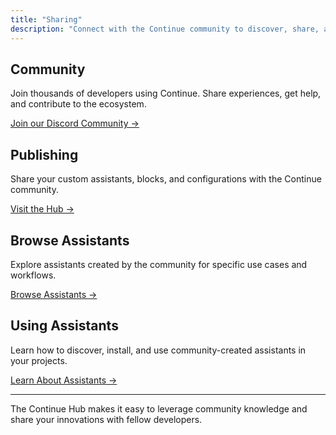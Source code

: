 ```yaml
---
title: "Sharing"
description: "Connect with the Continue community to discover, share, and collaborate on AI development tools."
---
```


## Community

Join thousands of developers using Continue. Share experiences, get help, and contribute to the ecosystem.

[Join our Discord Community →](https://discord.gg/continue)

## Publishing

Share your custom assistants, blocks, and configurations with the Continue community.

[Visit the Hub →](https://hub.continue.dev)

## Browse Assistants

Explore assistants created by the community for specific use cases and workflows.

[Browse Assistants →](https://hub.continue.dev)

## Using Assistants

Learn how to discover, install, and use community-created assistants in your projects.

[Learn About Assistants →](/hub/assistants/intro)

---

The Continue Hub makes it easy to leverage community knowledge and share your innovations with fellow developers.
